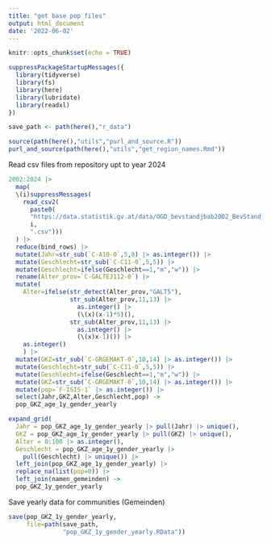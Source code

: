 ```yaml
---
title: "get base pop files"
output: html_document
date: '2022-06-02'
---
```


```r
knitr::opts_chunk$set(echo = TRUE)
```

```r
suppressPackageStartupMessages({
  library(tidyverse)
  library(fs)
  library(here)
  library(lubridate)
  library(readxl)
})
```



```r
save_path <- path(here(),"r_data")
```


```r
source(path(here(),"utils","purl_and_source.R"))
purl_and_source(path(here(),"utils","get_region_names.Rmd"))
```



Read csv files from repository upt to year 2024

```r
2002:2024 |>
  map(
  \(i)suppressMessages(
    read_csv2(
      paste0(
      "https://data.statistik.gv.at/data/OGD_bevstandjbab2002_BevStand_",
      i,
      ".csv")))
  ) |> 
  reduce(bind_rows) |>
  mutate(Jahr=str_sub(`C-A10-0`,5,8) |> as.integer()) |>
  mutate(Geschlecht=str_sub(`C-C11-0`,5,5)) |>
  mutate(Geschlecht=ifelse(Geschlecht==1,"m","w")) |>
  rename(Alter_prov=`C-GALTEJ112-0`) |>
  mutate(
    Alter=ifelse(str_detect(Alter_prov,"GALT5"),
                 str_sub(Alter_prov,11,13) |>
                   as.integer() |>
                   (\(x)(x-1)*5)(),
                 str_sub(Alter_prov,11,13) |>
                   as.integer() |>
                   (\(x)x-1)()) |>
    as.integer()
    ) |>
  mutate(GKZ=str_sub(`C-GRGEMAKT-0`,10,14) |> as.integer()) |>
  mutate(Geschlecht=str_sub(`C-C11-0`,5,5)) |>
  mutate(Geschlecht=ifelse(Geschlecht==1,"m","w")) |>
  mutate(GKZ=str_sub(`C-GRGEMAKT-0`,10,14) |> as.integer()) |>
  mutate(pop=`F-ISIS-1` |> as.integer()) |>
  select(Jahr,GKZ,Alter,Geschlecht,pop) ->
  pop_GKZ_age_1y_gender_yearly
```


```r
expand_grid(
  Jahr = pop_GKZ_age_1y_gender_yearly |> pull(Jahr) |> unique(),
  GKZ = pop_GKZ_age_1y_gender_yearly |> pull(GKZ) |> unique(),
  Alter = 0:100 |> as.integer(),
  Geschlecht = pop_GKZ_age_1y_gender_yearly |> 
    pull(Geschlecht) |> unique()) |>
  left_join(pop_GKZ_age_1y_gender_yearly) |>
  replace_na(list(pop=0)) |>
  left_join(namen_gemeinden) ->
  pop_GKZ_1y_gender_yearly    
```


Save yearly data for communities (Gemeinden)

```r
save(pop_GKZ_1y_gender_yearly,
     file=path(save_path,
               "pop_GKZ_1y_gender_yearly.RData"))
```

